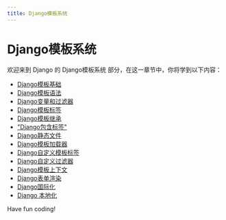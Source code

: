 ```yaml
---
title: Django模板系统
---
```


# Django模板系统

欢迎来到 Django 的 Django模板系统 部分，在这一章节中，你将学到以下内容：

- [Django模板基础](./0-django-template-foundation.mdx)
- [Django模板语法](./1-django-template-syntax.mdx)
- [Django变量和过滤器](./2-django-variables-and-filters.mdx)
- [Django模板标签](./3-django-template-label.mdx)
- [Django模板继承](./4-django-template-inheritance.mdx)
- ["Django包含标签"](./5-django-contains-tags.mdx)
- [Django静态文件](./6-django-static-file.mdx)
- [Django模板加载器](./7-django-template-loader.mdx)
- [Django自定义模板标签](./8-django-custom-template-label.mdx)
- [Django自定义过滤器](./9-django-custom-filter.mdx)
- [Django模板上下文](./10-django-template-context.mdx)
- [Django表单渲染](./11-django-form-rendering.mdx)
- [Django国际化](./12-django-internationalization.mdx)
- [Django 本地化](./13-django-localization.mdx)

Have fun coding!